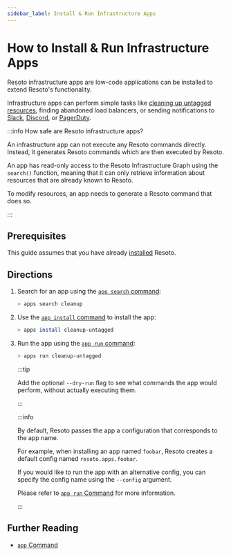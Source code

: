 ```yaml
---
sidebar_label: Install & Run Infrastructure Apps
---
```


# How to Install & Run Infrastructure Apps

Resoto infrastructure apps are low-code applications can be installed to extend Resoto's functionality.

Infrastructure apps can perform simple tasks like [cleaning up untagged resources](../cleanup/clean-up-untagged-resources.mdx), finding abandoned load balancers, or sending notifications to [Slack](../alerting/send-slack-notifications/index.mdx), [Discord](../alerting/send-discord-notifications/index.mdx), or [PagerDuty](../alerting/create-pagerduty-alerts/index.mdx).

:::info How safe are Resoto infrastructure apps?

An infrastructure app can not execute any Resoto commands directly. Instead, it generates Resoto commands which are then executed by Resoto.

An app has read-only access to the Resoto Infrastructure Graph using the `search()` function, meaning that it can only retrieve information about resources that are already known to Resoto.

To modify resources, an app needs to generate a Resoto command that does so.

:::

## Prerequisites

This guide assumes that you have already [installed](../../getting-started/install-resoto/index.mdx) Resoto.

## Directions

1.  Search for an app using the [`app search` command](../../reference/cli/app/search.mdx):

    ```bash
    > apps search cleanup
    ```

2.  Use the [`app install` command](../../reference/cli/app/install.mdx) to install the app:

    ```bash
    > apps install cleanup-untagged
    ```

3.  Run the app using the [`app run` command](../../reference/cli/app/run.mdx):

    ```bash
    > apps run cleanup-untagged
    ```

    :::tip

    Add the optional `--dry-run` flag to see what commands the app would perform, without actually executing them.

    :::

    :::info

    By default, Resoto passes the app a configuration that corresponds to the app name.

    For example, when installing an app named `foobar`, Resoto creates a default config named `resoto.apps.foobar`.

    If you would like to run the app with an alternative config, you can specify the config name using the `--config` argument.

    Please refer to [`app run` Command](../../reference/cli/app/run.mdx) for more information.

    :::

## Further Reading

- [`app` Command](../../reference/cli/app/index.mdx)

